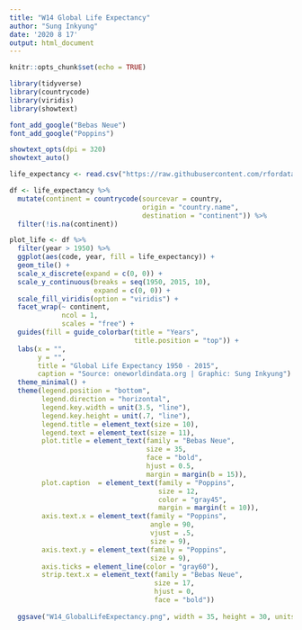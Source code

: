 ```yaml
---
title: "W14 Global Life Expectancy"
author: "Sung Inkyung"
date: '2020 8 17'
output: html_document
---
```


```r
knitr::opts_chunk$set(echo = TRUE)
```

```r
library(tidyverse)
library(countrycode)
library(viridis)
library(showtext)

font_add_google("Bebas Neue")
font_add_google("Poppins")

showtext_opts(dpi = 320)
showtext_auto()
```


```r
life_expectancy <- read.csv("https://raw.githubusercontent.com/rfordatascience/tidytuesday/master/data/2018/2018-07-03/week14_global_life_expectancy.csv")

df <- life_expectancy %>% 
  mutate(continent = countrycode(sourcevar = country,
                                 origin = "country.name",
                                 destination = "continent")) %>% 
  filter(!is.na(continent))
```

```r
plot_life <- df %>% 
  filter(year > 1950) %>% 
  ggplot(aes(code, year, fill = life_expectancy)) +
  geom_tile() +
  scale_x_discrete(expand = c(0, 0)) +
  scale_y_continuous(breaks = seq(1950, 2015, 10),
                     expand = c(0, 0)) +
  scale_fill_viridis(option = "viridis") +
  facet_wrap(~ continent,
             ncol = 1, 
             scales = "free") +
  guides(fill = guide_colorbar(title = "Years",
                               title.position = "top")) +
  labs(x = "",
       y = "",
       title = "Global Life Expectancy 1950 - 2015",
       caption = "Source: oneworldindata.org | Graphic: Sung Inkyung") +
  theme_minimal() +
  theme(legend.position = "bottom",
        legend.direction = "horizontal",
        legend.key.width = unit(3.5, "line"),
        legend.key.height = unit(.7, "line"),
        legend.title = element_text(size = 10),
        legend.text = element_text(size = 11),
        plot.title = element_text(family = "Bebas Neue",
                                  size = 35,
                                  face = "bold",
                                  hjust = 0.5,
                                  margin = margin(b = 15)),
        plot.caption  = element_text(family = "Poppins",
                                     size = 12,
                                     color = "gray45",
                                     margin = margin(t = 10)),
        axis.text.x = element_text(family = "Poppins",
                                   angle = 90, 
                                   vjust = .5, 
                                   size = 9),
        axis.text.y = element_text(family = "Poppins",
                                   size = 9),
        axis.ticks = element_line(color = "gray60"),
        strip.text.x = element_text(family = "Bebas Neue",
                                    size = 17, 
                                    hjust = 0, 
                                    face = "bold"))
  
  ggsave("W14_GlobalLifeExpectancy.png", width = 35, height = 30, units = "cm")
```

